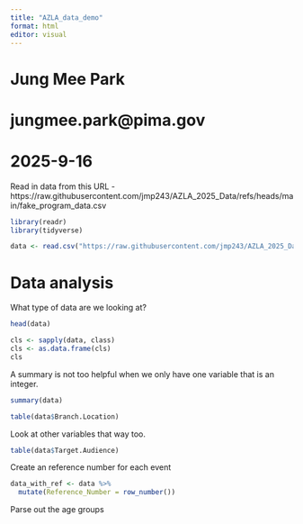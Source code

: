 ---
title: "AZLA_data_demo"
format: html
editor: visual
---

# Jung Mee Park

# jungmee.park\@pima.gov

# 2025-9-16

Read in data from this URL - https://raw.githubusercontent.com/jmp243/AZLA_2025_Data/refs/heads/main/fake_program_data.csv

```{r}
library(readr)
library(tidyverse)
```

```{r}
data <- read.csv("https://raw.githubusercontent.com/jmp243/AZLA_2025_Data/refs/heads/main/fake_program_data.csv")

```

# Data analysis

What type of data are we looking at?

```{r}
head(data)
```

```{r}
cls <- sapply(data, class)
cls <- as.data.frame(cls)
cls
```

A summary is not too helpful when we only have one variable that is an integer.

```{r}
summary(data)
```

```{r}
table(data$Branch.Location)
```

Look at other variables that way too.

```{r}
table(data$Target.Audience)
```

Create an reference number for each event

```{r}
data_with_ref <- data %>%
  mutate(Reference_Number = row_number())

```

Parse out the age groups 

```{r}

```

